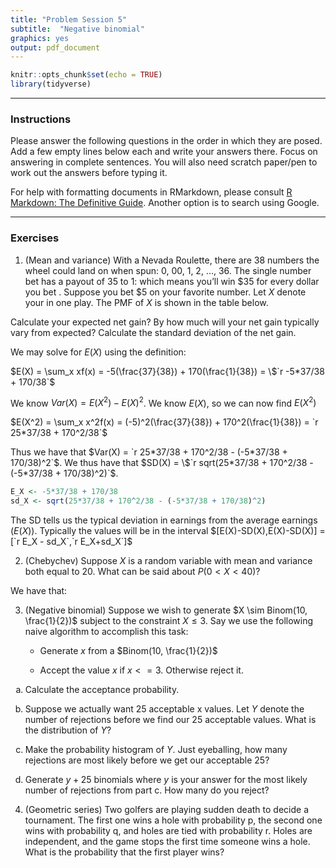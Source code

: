 ```yaml
---
title: "Problem Session 5"
subtitle:  "Negative binomial"
graphics: yes
output: pdf_document
---
```


```r
knitr::opts_chunk$set(echo = TRUE)
library(tidyverse)

```
* * * 
### Instructions

Please answer the following questions in the order in which they are posed. Add a few empty lines below each and write your answers there. Focus on answering in complete sentences. You will also need scratch paper/pen to work out the answers before typing it.

For help with formatting documents in RMarkdown, please consult [R Markdown: The Definitive Guide](https://bookdown.org/yihui/rmarkdown/). Another option is to search using Google. 

* * *

### Exercises 

1. (Mean and variance) With a Nevada Roulette, there are 38 numbers the wheel could land on when spun: 0, 00, 1, 2, $\dots$, 36. The single number bet has a payout of 35 to 1: which means you'll win \$35 for every dollar you bet . Suppose you bet \$5 on your favorite number. Let $X$ denote your \emph{net gain} in one play. The PMF of $X$ is shown in the table below.

\begin{table}[h]
\centering
\begin{tabular}{|c|c|c|} \hline
$x$ & -\$5 & \$170 \\ \hline 
$f(x)$ & 37/38  & 1/38  \\ \hline
\end{tabular}
\end{table}
 
 Calculate your expected net gain? By how much will your net gain typically vary from expected? Calculate the standard deviation of the net gain.

  We may solve for $E(X)$ using the definition:
   
   $E(X) = \sum_x xf(x) = -5(\frac{37}{38}) + 170(\frac{1}{38}) = \$`r -5*37/38 + 170/38`$
   
   We know $Var(X) = E(X^2) - E(X)^2$. We know $E(X)$, so we can now find $E(X^2)$
   
   $E(X^2) = \sum_x x^2f(x) = (-5)^2(\frac{37}{38}) + 170^2(\frac{1}{38}) = `r 25*37/38 + 170^2/38`$
   
   Thus we have that $Var(X) = `r 25*37/38 + 170^2/38 - (-5*37/38 + 170/38)^2`$. We thus have that $SD(X) = \$`r sqrt(25*37/38 + 170^2/38 - (-5*37/38 + 170/38)^2)`$.
   
```r
E_X <- -5*37/38 + 170/38
sd_X <- sqrt(25*37/38 + 170^2/38 - (-5*37/38 + 170/38)^2)
```
   
  The SD tells us the typical deviation in earnings from the average earnings ($E(X)$). Typically the values will be in the interval $[E(X)-SD(X),E(X)-SD(X)] = [`r E_X - sd_X`,`r E_X+sd_X`]$
  
2. (Chebychev) Suppose $X$ is a random variable with mean and variance both equal to 20. What can be said about $P( 0 <  X < 40)$?

  We have that:
  \begin{align*}
  P( 0 <  X < 40) & \\
  &= P(-20 < X-20 < 20) \\
  &= P(\frac{-20}{\sqrt{20}} < \frac{X-20}{\sqrt{20}} < \frac{20}{\sqrt{20}}  ) \\
  &= P(-\sqrt{20} < \frac{X-20}{\sqrt{20}} < \sqrt{20}) \\ 
  &= P(\frac{|X-20|}{\sqrt{20}} < \sqrt{20}) \\
  &= 1 - P(\frac{|X-20|}{\sqrt{20}} \geq \sqrt{20}) \\
  &= 1 - P(|X-20| \geq \underbrace{\sqrt{20}}_{\sigma} \times \underbrace{\sqrt{20}}_k) \\
  &\geq  1-\frac{1}{\underbrace{\sqrt{20}^2}}_{k^2} \\ 
  &= `r 1-(1/20)`
  \end{align*}
  
3. (Negative binomial) Suppose we wish to generate $X \sim Binom(10, \frac{1}{2})$ subject to the constraint $X \leq 3$. Say we use the following naive algorithm to accomplish this task:

    - Generate $x$ from a $Binom(10, \frac{1}{2})$
  
    - Accept the value $x$ if $x <= 3$. Otherwise reject it.
  
a. Calculate the acceptance probability.

b. Suppose we actually want 25 acceptable x values. Let $Y$ denote the number of rejections before we find our 25 acceptable values. What is the distribution of $Y$? 

c. Make the probability histogram of $Y$. Just eyeballing, how many rejections are most likely before we get our acceptable 25?


d. Generate $y+25$ binomials where $y$ is your answer for the most likely number of rejections from part c. How many do you reject?

4. (Geometric series) Two golfers are playing sudden death to decide a tournament. The first one wins a hole with probability p, the second one wins with probability q, and holes are tied with probability r. Holes are independent, and the game stops the first time someone wins a hole. What is the probability that the first player wins?

